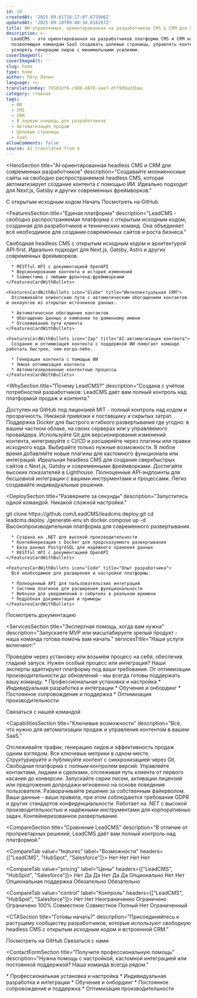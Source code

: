 ```yaml
---
id: 18
createdAt: '2025-09-01T18:17:07.675996Z'
updatedAt: '2025-09-10T09:40:34.016267Z'
title: ИИ-управляемая, ориентированная на разработчиков CMS & CRM для SaaS
description: >-
  LeadCMS - это ориентированная на разработчиков платформа CMS и CRM на базе ИИ,
  позволяющая командам SaaS создавать целевые страницы, управлять контентом и
  ускорять генерацию лидов с минимальными усилиями.
coverImageUrl: ''
coverImageAlt: ''
slug: home
type: home
author: Пётр Ляпин
language: ru
translationKey: 76502ef6-c880-4876-aae7-dff9d9ad3baa
category: главная
tags:
  - ИИ
  - CMS
  - CRM
  - В первую очередь для разработчиков
  - Автоматизация продаж
  - Целевые страницы
  - SaaS
allowComments: false
source: AI translated from 4
---
```


<HeroSection
  title="AI‑ориентированная headless CMS и CRM для современных разработчиков"
  description="Создавайте молниеносные сайты на свободно распространяемой headless CMS, которая автоматизирует создание контента с помощью ИИ. Идеально подходит для Next.js, Gatsby и других современных фреймворков."
>
  <HeroBadge>С открытым исходным кодом</HeroBadge>
  <HeroButtons>
    <HeroButton href="#contact">Начать</HeroButton>
    <HeroButton href="https://github.com/LeadCMS" variant="outline" icon="GitBranch" external>
      Посмотреть на GitHub
    </HeroButton>
  </HeroButtons>
  <HeroPreview image="/media/home/leadcms-preview.png" label="LeadCMS.AI Admin" />
</HeroSection>

<FeaturesSection
  title="Единая платформа"
  description="LeadCMS - свободно распространяемая платформа с открытым исходным кодом, созданная для разработчиков и технических команд. Она объединяет всё необходимое для создания современных сайтов и роста бизнеса."
>
  <FeaturesSectionCards>
    <FeaturesCardWithBullets icon="Database" title="Headless CMS">
      Свободная headless CMS с открытым исходным кодом и архитектурой API‑first. Идеально подходит для Next.js, Gatsby, Astro и других современных фреймворков.

      * RESTful API с документацией OpenAPI
      * Версионирование контента и история изменений
      * Совместима с любыми фронтенд‑фреймворками
    </FeaturesCardWithBullets>

    <FeaturesCardWithBullets icon="Globe" title="Интеллектуальная CRM">
      Отслеживайте клиентские пути с автоматическим обогащением контактов и аккаунтов из открытых источников данных.

      * Автоматическое обогащение контактов
      * Обогащение данных о компании по доменному имени
      * Отслеживание пути клиента
    </FeaturesCardWithBullets>

    <FeaturesCardWithBullets icon="Zap" title="AI‑автоматизация контента">
      Создание и оптимизация контента с поддержкой ИИ помогает команде работать быстрее, чем когда‑либо.

      * Генерация контента с помощью ИИ
      * Умная оптимизация контента
      * Автоматизированные контентные процессы
    </FeaturesCardWithBullets>
  </FeaturesSectionCards>
</FeaturesSection>

<WhySection
  title="Почему LeadCMS?"
  description="Создана с учётом потребностей разработчиков: LeadCMS даёт вам полный контроль над платформой продаж и контента."
>
  <WhyReasonCard icon="Code" title="100% открытый исходный код">
    Доступен на GitHub под лицензией MIT - полный контроль над кодом и прозрачность. Никакой привязки к поставщику и скрытых затрат.
  </WhyReasonCard>

  <WhyReasonCard icon="Server" title="Самостоятельный хостинг или облако">
    Поддержка Docker для быстрого и гибкого развертывания где угодно: в вашем частном облаке, на своих серверах или у управляемого провайдера.
  </WhyReasonCard>

  <WhyReasonCard icon="GitBranch" title="Процесс, ориентированный на разработчиков">
    Используйте Git для версионирования изменений контента, интегрируйте с CI/CD и расширяйте через плагины или правки исходного кода.
  </WhyReasonCard>

  <WhyReasonCard icon="Package" title="Модульная архитектура">
    Выбирайте только нужные возможности. В любое время добавляйте новые плагины для кастомного функционала или интеграций.
  </WhyReasonCard>

  <WhyReasonCard icon="Zap" title="Молниеносно быстрые сайты">
    Идеальная headless CMS для создания сверхбыстрых сайтов с Next.js, Gatsby и современными фреймворками. Достигайте высоких показателей в Lighthouse.
  </WhyReasonCard>

  <WhyReasonCard icon="Globe" title="API‑first подход">
    Полноценные API‑эндпоинты для бесшовной интеграции с вашими инструментами и процессами. Легко создавайте индивидуальные решения.
  </WhyReasonCard>
</WhySection>


<DeploySection
  title="Разверните за секунды"
  description="Запуститесь одной командой. Никакой сложной настройки."
>
  <DeployCommands>
git clone https://github.com/LeadCMS/leadcms.deploy.git
cd leadcms.deploy
./generate-env.sh
docker compose up -d
  </DeployCommands>

  <DeployCards>
    <FeaturesCardWithBullets icon="Server" title="Технические характеристики">
      Высокопроизводительная платформа для современного развертывания.

      * Создана на .NET для высокой производительности
      * Контейнеризация с Docker для предсказуемого развертывания
      * База данных PostgreSQL для надёжного хранения данных
      * RESTful API с документацией OpenAPI
    </FeaturesCardWithBullets>

    <FeaturesCardWithBullets icon="Code" title="Опыт разработчика">
      Всё необходимое для расширения и настройки платформы.

      * Полноценный API для пользовательских интеграций
      * Система плагинов для расширения функциональности
      * Вебхуки для уведомлений о событиях в реальном времени
      * Подробная документация и примеры
    </FeaturesCardWithBullets>
  </DeployCards>

  <DeployButton href="/ru/docs">Посмотреть документацию</DeployButton>
</DeploySection>

<ServicesSection
  title="Экспертная помощь, когда вам нужна"
  description="Запускаете MVP или масштабируете зрелый продукт - наша команда готова помочь вам начать."
  servicesTitle="Наши услуги включают:"
>
  <ServiceCard icon="Settings" title="Профессиональная настройка">
    Проведём через установку или возьмём процесс на себя, обеспечив гладкий запуск.
  </ServiceCard>

  <ServiceCard icon="Code" title="Индивидуальная разработка">
    Нужен особый процесс или интеграция? Наши эксперты адаптируют платформу под ваши требования.
  </ServiceCard>

  <ServiceCard icon="ShieldCheck" title="Постоянная поддержка">
    От оптимизации производительности до обновлений - мы всегда готовы поддержать вашу команду.
  </ServiceCard>

  <ServiceList>
    * Профессиональная установка и настройка
    * Индивидуальная разработка и интеграции
    * Обучение и онбординг
    * Постоянное сопровождение и поддержка
    * Оптимизация производительности
  </ServiceList>

  <ServiceButton href="#contact-form">Связаться с нашей командой</ServiceButton>
</ServicesSection>

<CapabilitiesSection
  title="Ключевые возможности"
  description="Всё, что нужно для автоматизации продаж и управления контентом в вашем SaaS."
>
  <CapabilityCard icon="Zap" title="Единая панель управления">
    Отслеживайте трафик, генерацию лидов и эффективность продаж одним взглядом. Все ключевые метрики в одном месте.
  </CapabilityCard>

  <CapabilityCard icon="Database" title="Headless CMS с открытым исходным кодом">
    Структурируйте и публикуйте контент с синхронизацией через Git. Свободная платформа с полным контролем версий.
  </CapabilityCard>

  <CapabilityCard icon="Globe" title="Интегрированная CRM‑система">
    Управляйте контактами, лидами и сделками, отслеживая путь клиента от первого касания до конверсии.
  </CapabilityCard>

  <CapabilityCard icon="Settings" title="Автоматизация продаж">
    Запускайте серии писем, активации лицензий или предложения допродажи мгновенно на основе поведения пользователя.
  </CapabilityCard>

  <CapabilityCard icon="ShieldCheck" title="Безопасность и соответствие">
    Разворачивайте решение за собственным файерволом. Ваши данные - ваши правила, при этом соблюдаются требования GDPR и других стандартов конфиденциальности.
  </CapabilityCard>

  <CapabilityCard icon="Server" title="Быстро. Гибко. Масштабируемо.">
    Работает на .NET с высокой производительностью и надёжными инструментами для корпоративных задач. Контейнеризованное развертывание.
  </CapabilityCard>
</CapabilitiesSection>

<CompareSection
  title="Сравнение LeadCMS"
  description="В отличие от проприетарных решений, LeadCMS даёт вам полный контроль над платформой."
>
  <CompareTab value="features" label="Возможности" headers={["LeadCMS", "HubSpot", "Salesforce"]}>
    <CompareRow label="CMS">
      <CompareCell icon="check" />
      <CompareCell icon="check" />
      <CompareCell icon="check" />
    </CompareRow>
    <CompareRow label="CRM">
      <CompareCell icon="check" />
      <CompareCell icon="check" />
      <CompareCell icon="check" />
    </CompareRow>
    <CompareRow label="Self-Hosted">
      <CompareCell icon="check" />
      <CompareCell>Нет</CompareCell>
      <CompareCell>Нет</CompareCell>
    </CompareRow>
    <CompareRow label="Open Source">
      <CompareCell icon="check" />
      <CompareCell>Нет</CompareCell>
      <CompareCell>Нет</CompareCell>
    </CompareRow>
  </CompareTab>

  <CompareTab value="pricing" label="Цены" headers={["LeadCMS", "HubSpot", "Salesforce"]}>
    <CompareRow label="Per-User Fees">
      <CompareCell>Нет</CompareCell>
      <CompareCell>Да</CompareCell>
      <CompareCell>Да</CompareCell>
    </CompareRow>
    <CompareRow label="Feature Lockouts">
      <CompareCell>Нет</CompareCell>
      <CompareCell>Да</CompareCell>
      <CompareCell>Да</CompareCell>
    </CompareRow>
    <CompareRow label="One-time Cost">
      <CompareCell>Опционально</CompareCell>
      <CompareCell>Нет</CompareCell>
      <CompareCell>Нет</CompareCell>
    </CompareRow>
    <CompareRow label="Subscription">
      <CompareCell>Опциональная поддержка</CompareCell>
      <CompareCell>Обязательно</CompareCell>
      <CompareCell>Обязательно</CompareCell>
    </CompareRow>
  </CompareTab>

  <CompareTab value="control" label="Контроль" headers={["LeadCMS", "HubSpot", "Salesforce"]}>
    <CompareRow label="Source Code Access">
      <CompareCell icon="check" />
      <CompareCell>Нет</CompareCell>
      <CompareCell>Нет</CompareCell>
    </CompareRow>
    <CompareRow label="Custom Extensions">
      <CompareCell>Неограниченно</CompareCell>
      <CompareCell>Ограничено</CompareCell>
      <CompareCell>Ограничено</CompareCell>
    </CompareRow>
    <CompareRow label="Data Ownership">
      <CompareCell>100%</CompareCell>
      <CompareCell>Совместное</CompareCell>
      <CompareCell>Совместное</CompareCell>
    </CompareRow>
    <CompareRow label="Deployment Control">
      <CompareCell>Полный</CompareCell>
      <CompareCell>Нет</CompareCell>
      <CompareCell>Ограниченный</CompareCell>
    </CompareRow>
  </CompareTab>
</CompareSection>

<CTASection
  title="Готовы начать?"
  description="Присоединяйтесь к растущему сообществу разработчиков, которые используют свободную headless CMS с открытым исходным кодом и встроенной CRM."
>
  <CTAButton href="https://github.com/LeadCMS" icon="GitBranch">Посмотреть на GitHub</CTAButton>
  <CTAButton href="#contact-form">Связаться с нами</CTAButton>
</CTASection>

<ContactFormSection
  title="Получите профессиональную помощь"
  description="Нужна помощь с настройкой, кастомной интеграцией или постоянной поддержкой? Наша команда всегда рядом."
>
  <ContactFormServiceList title="Наши услуги включают:">
    * Профессиональная установка и настройка
    * Индивидуальная разработка и интеграции
    * Обучение и онбординг
    * Постоянное сопровождение и поддержка
    * Оптимизация производительности
  </ContactFormServiceList>

  <ContactForm>
    <ContactUs />
  </ContactForm>
</ContactFormSection>
